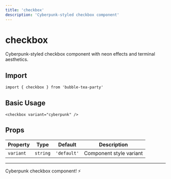 ```yaml
---
title: 'checkbox'
description: 'Cyberpunk-styled checkbox component'
---
```


# checkbox

Cyberpunk-styled checkbox component with neon effects and terminal aesthetics.

## Import

```svelte
import { checkbox } from 'bubble-tea-party'
```

## Basic Usage

```svelte
<checkbox variant="cyberpunk" />
```

## Props

| Property | Type | Default | Description |
|----------|------|---------|-------------|
| `variant` | `string` | `'default'` | Component style variant |

---

Cyberpunk checkbox component! ⚡
